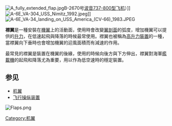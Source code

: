 {{noteTA
|1=zh-hans:A-6入侵者式攻击机; zh-hant:A-6闖入者式攻擊機;
}}
{{unreferenced|time=2015-02-12T13:43:09+00:00}}
[[File:A_fully_extended_flap.jpg|thumb]]B-2670号[[波音737新世代#737-800|波音737-800型飞机]]）]]
[[File:A-6E_VA-304_USS_Nimitz_1992.jpeg|thumb]]]]
[[File:A-6E_VA-34_landing_on_USS_America_(CV-66)_1983.JPEG|thumb]]

'''襟翼'''是一種安裝在[[機翼|機翼]]上的活動面，使用時會改變[[翼剖面|翼剖面]]的弧度，增加機翼可以提供的[[升力|升力]]，在低速起飛與降落的時候最常使用。襟翼也被稱為[[高升力裝置|高升力裝置]]的一種，當襟翼向下垂時也會增加機翼的迎風面積而有減速的作用。

最常見的襟翼是裝置在機翼的後緣，使用的時候向後方與下方伸出，襟翼對海軍[[艦載機|艦載機]]的起飛和降落尤為重要，用以作為低空速時的穩定裝置。

== 参见 ==
* [[机翼#机翼上的主要操纵面|机翼]]
* [[飞行操纵装置#其他操纵|飞行操纵装置]]

[[File:Flaps.png|thumb]]
{{Aero-stub}}

{{飞机结构}}
{{航空器部件}}

[[Category:机翼|Category:机翼]]